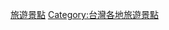 {{Catnav|頁面分類|地理|...|亞洲地理|東亞地理|台灣地理|臺灣行政區劃|雲林縣}}
{{Catnav|頁面分類|地理|...|島嶼|太平洋島嶼|台灣|台灣地理|台灣旅遊景點|台灣各地旅遊景點}}
{{Catnav|頁面分類|地理|...|各國地理|中華民國地理|中華民國行政區劃|中華民國各省行政區劃|臺灣行政區劃|雲林縣}}
{{Catnav|頁面分類|休閒|...|旅遊|旅遊景點|各大洲旅遊景點|亞洲旅遊景點|台灣旅遊景點|台灣各地旅遊景點}}
{{Catnav|頁面分類|社會|...|依大洲劃分的產業|各大洲旅遊|亞洲旅遊|台灣旅遊|台灣各地旅遊|台灣各地旅遊景點}}
{{cat main|雲林縣旅遊景點}}
{{commons category|Visitor attractions in Yunlin County}}

[[Category:雲林縣|旅遊景點]]
[[Category:台灣各地旅遊景點|Category:台灣各地旅遊景點]]